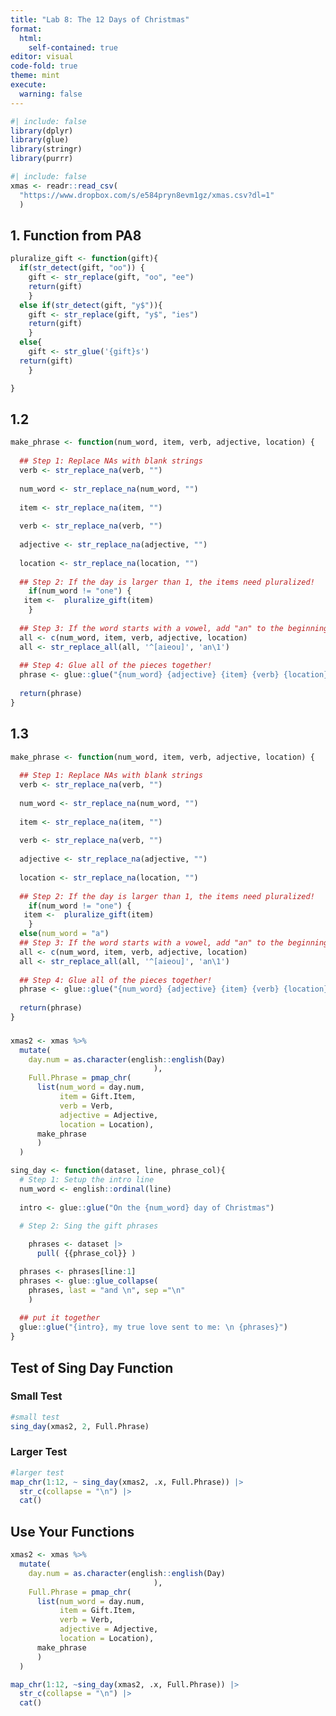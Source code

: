 ```yaml
---
title: "Lab 8: The 12 Days of Christmas"
format: 
  html:
    self-contained: true
editor: visual
code-fold: true
theme: mint
execute: 
  warning: false
---
```


```r
#| include: false
library(dplyr)
library(glue)
library(stringr)
library(purrr)
```

```r
#| include: false
xmas <- readr::read_csv(
  "https://www.dropbox.com/s/e584pryn8evm1gz/xmas.csv?dl=1"
  )
```

## 1. Function from PA8

```r
pluralize_gift <- function(gift){
  if(str_detect(gift, "oo")) {
    gift <- str_replace(gift, "oo", "ee")
    return(gift)
    }
  else if(str_detect(gift, "y$")){
    gift <- str_replace(gift, "y$", "ies")
    return(gift)
    }
  else{
    gift <- str_glue('{gift}s')
  return(gift)
    }

}
```

## 1.2

```r
make_phrase <- function(num_word, item, verb, adjective, location) {
  
  ## Step 1: Replace NAs with blank strings
  verb <- str_replace_na(verb, "")
  
  num_word <- str_replace_na(num_word, "")
  
  item <- str_replace_na(item, "")
  
  verb <- str_replace_na(verb, "")
  
  adjective <- str_replace_na(adjective, "")
  
  location <- str_replace_na(location, "")
  
  ## Step 2: If the day is larger than 1, the items need pluralized! 
    if(num_word != "one") {
   item <-  pluralize_gift(item)
    }
  
  ## Step 3: If the word starts with a vowel, add "an" to the beginning
  all <- c(num_word, item, verb, adjective, location)
  all <- str_replace_all(all, '^[aieou]', 'an\1')
  
  ## Step 4: Glue all of the pieces together! 
  phrase <- glue::glue("{num_word} {adjective} {item} {verb} {location}")
  
  return(phrase)
}
```

## 1.3

```r
make_phrase <- function(num_word, item, verb, adjective, location) {
  
  ## Step 1: Replace NAs with blank strings
  verb <- str_replace_na(verb, "")
  
  num_word <- str_replace_na(num_word, "")
  
  item <- str_replace_na(item, "")
  
  verb <- str_replace_na(verb, "")
  
  adjective <- str_replace_na(adjective, "")
  
  location <- str_replace_na(location, "")
  
  ## Step 2: If the day is larger than 1, the items need pluralized! 
    if(num_word != "one") {
   item <-  pluralize_gift(item)
    }
  else(num_word = "a")
  ## Step 3: If the word starts with a vowel, add "an" to the beginning
  all <- c(num_word, item, verb, adjective, location)
  all <- str_replace_all(all, '^[aieou]', 'an\1')
  
  ## Step 4: Glue all of the pieces together! 
  phrase <- glue::glue("{num_word} {adjective} {item} {verb} {location}")
  
  return(phrase)
}
```

### 

```r
xmas2 <- xmas %>%
  mutate(
    day.num = as.character(english::english(Day)
                                ),
    Full.Phrase = pmap_chr(
      list(num_word = day.num,
           item = Gift.Item,
           verb = Verb,
           adjective = Adjective,
           location = Location),
      make_phrase
      )
  ) 

```

```r
sing_day <- function(dataset, line, phrase_col){
  # Step 1: Setup the intro line
  num_word <- english::ordinal(line)
  
  intro <- glue::glue("On the {num_word} day of Christmas")
  
  # Step 2: Sing the gift phrases

    phrases <- dataset |>
      pull( {{phrase_col}} )

  phrases <- phrases[line:1]
  phrases <- glue::glue_collapse(
    phrases, last = "and \n", sep ="\n"
    )
  
  ## put it together
  glue::glue("{intro}, my true love sent to me: \n {phrases}")
}
```

## Test of Sing Day Function

### Small Test

```r
#small test
sing_day(xmas2, 2, Full.Phrase)
```

### Larger Test

```r
#larger test
map_chr(1:12, ~ sing_day(xmas2, .x, Full.Phrase)) |>
  str_c(collapse = "\n") |>
  cat()
```

## Use Your Functions

```r
xmas2 <- xmas %>%
  mutate(
    day.num = as.character(english::english(Day)
                                ),
    Full.Phrase = pmap_chr(
      list(num_word = day.num,
           item = Gift.Item,
           verb = Verb,
           adjective = Adjective,
           location = Location),
      make_phrase
      )
  ) 

map_chr(1:12, ~sing_day(xmas2, .x, Full.Phrase)) |>
  str_c(collapse = "\n") |>
  cat()
```
